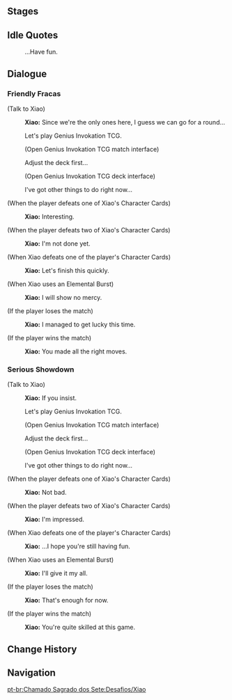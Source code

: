 {{Genius Invokation TCG Character Stages Intro}}

==Stages==
{{Genius Invokation TCG Stages/Detailed|Xiao}}

==Idle Quotes==
{{Dialogue Start}}
:{{DIcon|Idle}} ...Have fun.
{{Dialogue End}}

==Dialogue==
===Friendly Fracas===
{{Dialogue Start}}
;(Talk to Xiao)
:{{A|vo card xiao invite easy 01.ogg}} '''Xiao:''' Since we're the only ones here, I guess we can go for a round...
:{{DIcon|TCG}} Let's play Genius Invokation TCG.
:;(Open Genius Invokation TCG match interface)
:{{DIcon}} Adjust the deck first...
:;(Open Genius Invokation TCG deck interface)
:{{DIcon}} I've got other things to do right now...

;(When the player defeats one of Xiao's Character Cards)
:{{A|vo card xiao ingame easy 02.ogg}} '''Xiao:''' Interesting.

;(When the player defeats two of Xiao's Character Cards)
:{{A|vo card xiao ingame easy 03.ogg}} '''Xiao:''' I'm not done yet.

;(When Xiao defeats one of the player's Character Cards)
:{{A|vo card xiao ingame easy 01.ogg}} '''Xiao:''' Let's finish this quickly.

;(When Xiao uses an Elemental Burst)
:{{A|vo card xiao ingame easy 04.ogg}} '''Xiao:''' I will show no mercy.

;(If the player loses the match)
:{{A|vo card xiao invite easy 02.ogg}} '''Xiao:''' I managed to get lucky this time.

;(If the player wins the match)
:{{A|vo card xiao invite easy 03.ogg}} '''Xiao:''' You made all the right moves.
{{Dialogue End}}

===Serious Showdown===
{{Dialogue Start}}
;(Talk to Xiao)
:{{A|vo card xiao invite hard 01.ogg}} '''Xiao:''' If you insist.
:{{DIcon|TCG}} Let's play Genius Invokation TCG.
:;(Open Genius Invokation TCG match interface)
:{{DIcon}} Adjust the deck first...
:;(Open Genius Invokation TCG deck interface)
:{{DIcon}} I've got other things to do right now...

;(When the player defeats one of Xiao's Character Cards)
:{{A|vo card xiao ingame hard 02.ogg}} '''Xiao:''' Not bad.

;(When the player defeats two of Xiao's Character Cards)
:{{A|vo card xiao ingame hard 03.ogg}} '''Xiao:''' I'm impressed.

;(When Xiao defeats one of the player's Character Cards)
:{{A|vo card xiao ingame hard 01.ogg}} '''Xiao:''' ...I hope you're still having fun.

;(When Xiao uses an Elemental Burst)
:{{A|vo card xiao ingame hard 04.ogg}} '''Xiao:''' I'll give it my all.

;(If the player loses the match)
:{{A|vo card xiao invite hard 02.ogg}} '''Xiao:''' That's enough for now.

;(If the player wins the match)
:{{A|vo card xiao invite hard 03.ogg}} '''Xiao:''' You're quite skilled at this game.
{{Dialogue End}}

==Change History==
{{Change History|3.7}}

==Navigation==
{{Genius Invokation TCG Stages Navbox}}

[[pt-br:Chamado Sagrado dos Sete:Desafios/Xiao]]